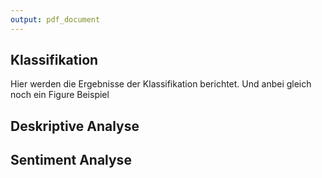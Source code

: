 ```yaml
---
output: pdf_document
---
```


## Klassifikation

Hier werden die Ergebnisse der Klassifikation berichtet. Und anbei gleich noch ein Figure Beispiel

\begin{figure}[!h]
	\caption{Probabilities nach Themen}
	\label{probs_real}
	\includegraphics[width=\textwidth]{images/prob_boxplot_real_mod.png}
	\flushright
	{\scriptsize Hier kann eine extra Note stehen... \par}
\end{figure}

## Deskriptive Analyse

## Sentiment Analyse

